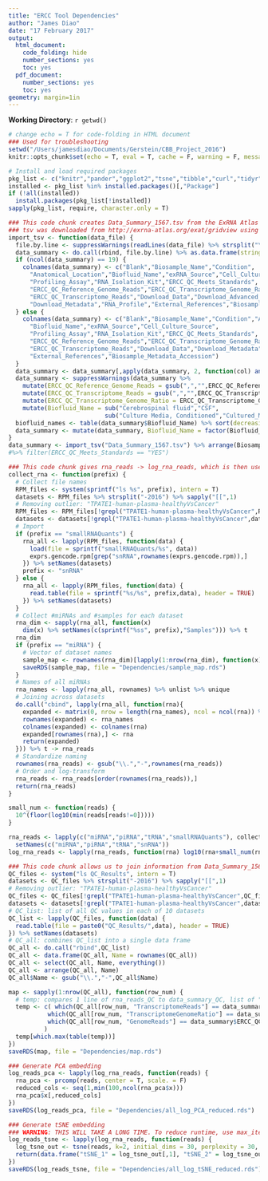 ```yaml
---
title: "ERCC Tool Dependencies"
author: "James Diao"
date: "17 February 2017"
output:
  html_document:
    code_folding: hide
    number_sections: yes
    toc: yes
  pdf_document:
    number_sections: yes
    toc: yes
geometry: margin=1in
---
```


**Working Directory**: `r getwd()`

```r
# change echo = T for code-folding in HTML document
### Used for troubleshooting
setwd("/Users/jamesdiao/Documents/Gerstein/CBB_Project_2016")
knitr::opts_chunk$set(echo = T, eval = T, cache = F, warning = F, message = F)
```

```r
# Install and load required packages
pkg_list <- c("knitr","pander","ggplot2","tsne","tibble","curl","tidyr","tsne","dplyr")
installed <- pkg_list %in% installed.packages()[,"Package"]
if (!all(installed))
  install.packages(pkg_list[!installed])
sapply(pkg_list, require, character.only = T)
```

```r
### This code chunk creates Data_Summary_1567.tsv from the ExRNA Atlas gridview
### tsv was downloaded from http://exrna-atlas.org/exat/gridview using tabletools2.
import_tsv <- function(data_file) {
  file.by.line <- suppressWarnings(readLines(data_file) %>% strsplit("\t"))
  data_summary <- do.call(rbind, file.by.line) %>% as.data.frame(stringsAsFactors = F)
  if (ncol(data_summary) == 19) {
    colnames(data_summary) <- c("Blank","Biosample_Name","Condition",
      "Anatomical_Location","Biofluid_Name","exRNA_Source","Cell_Culture_Source",
      "Profiling_Assay","RNA_Isolation_Kit","ERCC_QC_Meets_Standards",
      "ERCC_QC_Reference_Genome_Reads","ERCC_QC_Transcriptome_Genome_Ratio",
      "ERCC_QC_Transcriptome_Reads","Download_Data","Download_Advanced_Results",
      "Download_Metadata","RNA_Profile","External_References","Biosample_Metadata_Accession")
  } else {
    colnames(data_summary) <- c("Blank","Biosample_Name","Condition","Anatomical_Location",
      "Biofluid_Name","exRNA_Source","Cell_Culture_Source",
      "Profiling_Assay","RNA_Isolation_Kit","ERCC_QC_Meets_Standards",
      "ERCC_QC_Reference_Genome_Reads","ERCC_QC_Transcriptome_Genome_Ratio",
      "ERCC_QC_Transcriptome_Reads","Download_Data","Download_Metadata",
      "External_References","Biosample_Metadata_Accession")
  }
  data_summary <- data_summary[,apply(data_summary, 2, function(col) any(nzchar(col)))]
  data_summary <- suppressWarnings(data_summary %>% 
    mutate(ERCC_QC_Reference_Genome_Reads = gsub(",","",ERCC_QC_Reference_Genome_Reads) %>% as.integer) %>%
    mutate(ERCC_QC_Transcriptome_Reads = gsub(",","",ERCC_QC_Transcriptome_Reads) %>% as.integer) %>%
    mutate(ERCC_QC_Transcriptome_Genome_Ratio = ERCC_QC_Transcriptome_Genome_Ratio %>% as.numeric) %>% 
    mutate(Biofluid_Name = sub("Cerebrospinal fluid","CSF", 
                           sub("Culture Media, Conditioned","Cultured_Media", Biofluid_Name))))
  biofluid_names <- table(data_summary$Biofluid_Name) %>% sort(decreasing = T) %>% names
  data_summary <- mutate(data_summary, Biofluid_Name = factor(Biofluid_Name, levels = biofluid_names))
}
data_summary <- import_tsv("Data_Summary_1567.tsv") %>% arrange(Biosample_Metadata_Accession)
#%>% filter(ERCC_QC_Meets_Standards == "YES")
```

```r
### This code chunk gives rna_reads -> log_rna_reads, which is then used for PCA and tSNE
collect_rna <- function(prefix) {
  # Collect file names
  RPM_files <- system(sprintf("ls %s", prefix), intern = T) 
  datasets <- RPM_files %>% strsplit("-2016") %>% sapply("[[",1)
  # Removing outlier: "TPATE1-human-plasma-healthyVsCancer"
  RPM_files <- RPM_files[!grepl("TPATE1-human-plasma-healthyVsCancer",RPM_files)]
  datasets <- datasets[!grepl("TPATE1-human-plasma-healthyVsCancer",datasets)] 
  # Import
  if (prefix == "smallRNAQuants") {
    rna_all <- lapply(RPM_files, function(data) {
      load(file = sprintf("smallRNAQuants/%s", data))
      exprs.gencode.rpm[grep("snRNA",rownames(exprs.gencode.rpm)),]
    }) %>% setNames(datasets)
    prefix <- "snRNA"
  } else {
    rna_all <- lapply(RPM_files, function(data) {
      read.table(file = sprintf("%s/%s", prefix,data), header = TRUE)
    }) %>% setNames(datasets)
  }
  # Collect #miRNAs and #samples for each dataset
  rna_dim <- sapply(rna_all, function(x) 
    dim(x) %>% setNames(c(sprintf("%ss", prefix),"Samples"))) %>% t
  rna_dim
  if (prefix == "miRNA") {
    # Vector of dataset names
    sample_map <- rownames(rna_dim)[lapply(1:nrow(rna_dim), function(x) rep(x,rna_dim[x,2])) %>% unlist]
    saveRDS(sample_map, file = "Dependencies/sample_map.rds")
  }
  # Names of all miRNAs
  rna_names <- lapply(rna_all, rownames) %>% unlist %>% unique
  # Joining across datasets
  do.call("cbind", lapply(rna_all, function(rna){
    expanded <- matrix(0, nrow = length(rna_names), ncol = ncol(rna)) %>% as.data.frame
    rownames(expanded) <- rna_names
    colnames(expanded) <- colnames(rna)
    expanded[rownames(rna),] <- rna
    return(expanded)
  })) %>% t -> rna_reads
  # Standardize naming
  rownames(rna_reads) <- gsub("\\.","-",rownames(rna_reads))
  # Order and log-transform
  rna_reads <- rna_reads[order(rownames(rna_reads)),]
  return(rna_reads)
}

small_num <- function(reads) {
  10^(floor(log10(min(reads[reads!=0]))))
}

rna_reads <- lapply(c("miRNA","piRNA","tRNA","smallRNAQuants"), collect_rna) %>% 
  setNames(c("miRNA","piRNA","tRNA","snRNA"))
log_rna_reads <- lapply(rna_reads, function(rna) log10(rna+small_num(rna)))
```

```r
### This code chunk allows us to join information from Data_Summary_1567 and rna_reads
QC_files <- system("ls QC_Results", intern = T) 
datasets <- QC_files %>% strsplit("-2016") %>% sapply("[[",1)
# Removing outlier: "TPATE1-human-plasma-healthyVsCancer"
QC_files <- QC_files[!grepl("TPATE1-human-plasma-healthyVsCancer",QC_files)]
datasets <- datasets[!grepl("TPATE1-human-plasma-healthyVsCancer",datasets)] 
# QC_list: list of all QC values in each of 10 datasets
QC_list <- lapply(QC_files, function(data) {
  read.table(file = paste0("QC_Results/",data), header = TRUE)
}) %>% setNames(datasets)
# QC_all: combines QC_list into a single data frame
QC_all <- do.call("rbind",QC_list) 
QC_all <- data.frame(QC_all, Name = rownames(QC_all))
QC_all <- select(QC_all, Name, everything())
QC_all <- arrange(QC_all, Name)
QC_all$Name <- gsub("\\.","-",QC_all$Name)

map <- sapply(1:nrow(QC_all), function(row_num) {
  # temp: compares 1 line of rna_reads_QC to data_summary_QC, list of "hits". Max hits is assigned. 
  temp <- c( which(QC_all[row_num, "TranscriptomeReads"] == data_summary$ERCC_QC_Transcriptome_Reads),
           which(QC_all[row_num, "TranscriptomeGenomeRatio"] == data_summary$ERCC_QC_Transcriptome_Genome_Ratio),
           which(QC_all[row_num, "GenomeReads"] == data_summary$ERCC_QC_Reference_Genome_Reads)
          ) 
  temp[which.max(table(temp))]
})
saveRDS(map, file = "Dependencies/map.rds")
```

```r
### Generate PCA embedding
log_reads_pca <- lapply(log_rna_reads, function(reads) {
  rna_pca <- prcomp(reads, center = T, scale. = F)
  reduced_cols <- seq(1,min(100,ncol(rna_pca$x)))
  rna_pca$x[,reduced_cols]
})
saveRDS(log_reads_pca, file = "Dependencies/all_log_PCA_reduced.rds")
```

```r
### Generate tSNE embedding
### WARNING: THIS WILL TAKE A LONG TIME. To reduce runtime, use max_iter = 100. 
log_reads_tsne <- lapply(log_rna_reads, function(reads) {
  log_tsne_out <- tsne(reads, k=2, initial_dims = 30, perplexity = 30, max_iter = 1000, epoch = 50)
  return(data.frame("tSNE_1" = log_tsne_out[,1], "tSNE_2" = log_tsne_out[,2]))
})
saveRDS(log_reads_tsne, file = "Dependencies/all_log_tSNE_reduced.rds")
```


